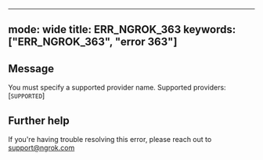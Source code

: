 
---
mode: wide
title: ERR_NGROK_363
keywords: ["ERR_NGROK_363", "error 363"]
---

## Message
You must specify a supported provider name. Supported providers: [`SUPPORTED`]




## Further help
If you're having trouble resolving this error, please reach out to [support@ngrok.com](mailto:support@ngrok.com?subject=Help%20with%20ERR_NGROK_363)

